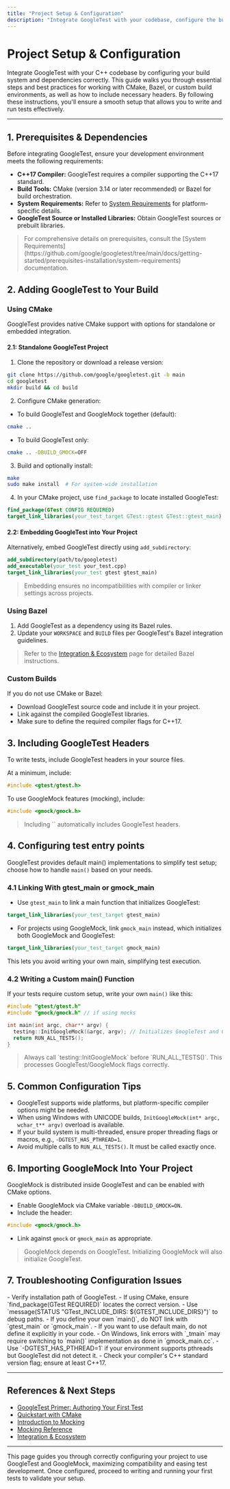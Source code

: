 ```yaml
---
title: "Project Setup & Configuration"
description: "Integrate GoogleTest with your codebase, configure the build system, and ensure all dependencies are satisfied. Includes tips for working with CMake, Bazel, or custom builds, as well as importing necessary headers."
---
```


# Project Setup & Configuration

Integrate GoogleTest with your C++ codebase by configuring your build system and dependencies correctly. This guide walks you through essential steps and best practices for working with CMake, Bazel, or custom build environments, as well as how to include necessary headers. By following these instructions, you'll ensure a smooth setup that allows you to write and run tests effectively.

---

## 1. Prerequisites & Dependencies

Before integrating GoogleTest, ensure your development environment meets the following requirements:

- **C++17 Compiler:** GoogleTest requires a compiler supporting the C++17 standard.
- **Build Tools:** CMake (version 3.14 or later recommended) or Bazel for build orchestration.
- **System Requirements:** Refer to [System Requirements](https://github.com/google/googletest/tree/main/docs) for platform-specific details.
- **GoogleTest Source or Installed Libraries:** Obtain GoogleTest sources or prebuilt libraries.

> <Tip>
> For comprehensive details on prerequisites, consult the [System Requirements](https://github.com/google/googletest/tree/main/docs/getting-started/prerequisites-installation/system-requirements) documentation.
> </Tip>


## 2. Adding GoogleTest to Your Build

### Using CMake

GoogleTest provides native CMake support with options for standalone or embedded integration.

#### 2.1: Standalone GoogleTest Project

1. Clone the repository or download a release version:

```bash
git clone https://github.com/google/googletest.git -b main
cd googletest
mkdir build && cd build
```

2. Configure CMake generation:

- To build GoogleTest and GoogleMock together (default):

```bash
cmake ..
```

- To build GoogleTest only:

```bash
cmake .. -DBUILD_GMOCK=OFF
```

3. Build and optionally install:

```bash
make
sudo make install  # For system-wide installation
```

4. In your CMake project, use `find_package` to locate installed GoogleTest:

```cmake
find_package(GTest CONFIG REQUIRED)
target_link_libraries(your_test_target GTest::gtest GTest::gtest_main)
```

#### 2.2: Embedding GoogleTest into Your Project

Alternatively, embed GoogleTest directly using `add_subdirectory`:

```cmake
add_subdirectory(path/to/googletest)
add_executable(your_test your_test.cpp)
target_link_libraries(your_test gtest gtest_main)
```

> <Tip>
> Embedding ensures no incompatibilities with compiler or linker settings across projects.
> </Tip>


### Using Bazel

1. Add GoogleTest as a dependency using its Bazel rules.
2. Update your `WORKSPACE` and `BUILD` files per GoogleTest's Bazel integration guidelines.

> Refer to the [Integration & Ecosystem](https://github.com/google/googletest/tree/main/docs/overview/feature-overview-integration/integration-points) page for detailed Bazel instructions.


### Custom Builds

If you do not use CMake or Bazel:

- Download GoogleTest source code and include it in your project.
- Link against the compiled GoogleTest libraries.
- Make sure to define the required compiler flags for C++17.


## 3. Including GoogleTest Headers

To write tests, include GoogleTest headers in your source files.

At a minimum, include:

```cpp
#include <gtest/gtest.h>
```

To use GoogleMock features (mocking), include:

```cpp
#include <gmock/gmock.h>
```

> <Note>
> Including `<gmock/gmock.h>` automatically includes GoogleTest headers.
> </Note>


## 4. Configuring test entry points

GoogleTest provides default main() implementations to simplify test setup; choose how to handle `main()` based on your needs.

### 4.1 Linking With gtest_main or gmock_main

- Use `gtest_main` to link a main function that initializes GoogleTest:

```cmake
target_link_libraries(your_test_target gtest_main)
```

- For projects using GoogleMock, link `gmock_main` instead, which initializes both GoogleMock and GoogleTest:

```cmake
target_link_libraries(your_test_target gmock_main)
```

This lets you avoid writing your own main, simplifying test execution.

### 4.2 Writing a Custom main() Function

If your tests require custom setup, write your own `main()` like this:

```cpp
#include "gtest/gtest.h"
#include "gmock/gmock.h" // if using mocks

int main(int argc, char** argv) {
  testing::InitGoogleMock(&argc, argv); // Initializes GoogleTest and GoogleMock
  return RUN_ALL_TESTS();
}
```

> <Tip>
> Always call `testing::InitGoogleMock` before `RUN_ALL_TESTS()`. This processes GoogleTest/GoogleMock flags correctly.
> </Tip>


## 5. Common Configuration Tips

- GoogleTest supports wide platforms, but platform-specific compiler options might be needed.
- When using Windows with UNICODE builds, `InitGoogleMock(int* argc, wchar_t** argv)` overload is available.
- If your build system is multi-threaded, ensure proper threading flags or macros, e.g., `-DGTEST_HAS_PTHREAD=1`.
- Avoid multiple calls to `RUN_ALL_TESTS()`. It must be called exactly once.


## 6. Importing GoogleMock Into Your Project

GoogleMock is distributed inside GoogleTest and can be enabled with CMake options.

- Enable GoogleMock via CMake variable `-DBUILD_GMOCK=ON`.
- Include the header:

```cpp
#include <gmock/gmock.h>
```

- Link against `gmock` or `gmock_main` as appropriate.

> <Warning>
> GoogleMock depends on GoogleTest. Initializing GoogleMock will also initialize GoogleTest.
> </Warning>


## 7. Troubleshooting Configuration Issues

<AccordionGroup title="Common Configuration Problems and Solutions">
<Accordion title="Build System Can't Find GoogleTest Headers or Libraries">
- Verify installation path of GoogleTest.
- If using CMake, ensure `find_package(GTest REQUIRED)` locates the correct version.
- Use `message(STATUS "GTest_INCLUDE_DIRS: ${GTEST_INCLUDE_DIRS}")` to debug paths.
</Accordion>
<Accordion title="Linker Errors Involving main()">
- If you define your own `main()`, do NOT link with `gtest_main` or `gmock_main`.
- If you want to use default main, do not define it explicitly in your code.
- On Windows, link errors with `_tmain` may require switching to `main()` implementation as done in `gmock_main.cc`.
</Accordion>
<Accordion title="Compiler Flags or Threading Issues">
- Use `-DGTEST_HAS_PTHREAD=1` if your environment supports pthreads but GoogleTest did not detect it.
- Check your compiler's C++ standard version flag; ensure at least C++17.
</Accordion>
</AccordionGroup>

---

## References & Next Steps

- [GoogleTest Primer: Authoring Your First Test](https://github.com/google/googletest/tree/main/docs/guides/getting-started/primer-basics)
- [Quickstart with CMake](https://github.com/google/googletest/tree/main/docs/guides/getting-started/quickstart-cmake)
- [Introduction to Mocking](https://github.com/google/googletest/tree/main/docs/guides/getting-started/mocking-primer)
- [Mocking Reference](https://github.com/google/googletest/tree/main/docs/api-reference/core-mocking-apis/)
- [Integration & Ecosystem](https://github.com/google/googletest/tree/main/docs/overview/feature-overview-integration/integration-points)


---

This page guides you through correctly configuring your project to use GoogleTest and GoogleMock, maximizing compatibility and easing test development. Once configured, proceed to writing and running your first tests to validate your setup.